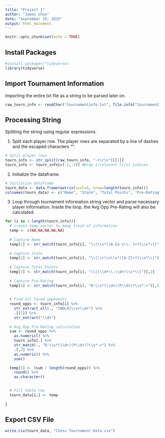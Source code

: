 ---
title: "Project 1"
author: "James Chun"
date: "September 19, 2025"
output: html_document
---

```{r setup, include=FALSE}
knitr::opts_chunk$set(echo = TRUE)
```

## Install Packages

```{r}
#install.packages("tidyverse)
library(tidyverse)
```


## Import Tournament Information
Importing the entire txt file as a string to be parsed later on.

```{r}
raw_tourn_info <- readChar("tournamentinfo.txt", file.info("tournamentinfo.txt")$size)
```   


## Processing String
Splitting the string using regular expressions. 

1. Split each player row. The player rows are separated by a line of dashes and the escaped characters "\r\n". 

```{r}
# Split player rows
tourn_info <- str_split(raw_tourn_info, "-+\r\n")[[1]]
tourn_info <- tourn_info[c(-1,-2)] #Drop irrelevant first indices
```

2. Initialize the dataframe. 

```{r}
# Initialize dataframe
tourn_data <- data.frame(matrix(ncol=5, nrow=length(tourn_info)))
colnames(tourn_data) <- c("Name", "State", "Total Points", "Pre-Rating", "Avg Opponent Pre-Rating")
```

3. Loop through tournament information string vector and parse necessary player information. Inside the loop, the Avg Opp Pre-Rating will also be calculated. 

```{r}
for (i in 1:length(tourn_info)){
  # create temp vector to keep track of information
  temp <- c(NA,NA,NA,NA,NA)
  
  # Capture Name
  temp[1] <- str_match(tourn_info[i], "\\|\\s*([A-Za-z\\- ]+?)\\s*\\|")[,2]
  
  # Capture State
  temp[2] <- str_match(tourn_info[i], "\\|\\r\\n\\s*([A-Z]+?)\\s*\\|")[,2]
  
  # Capture Total Points
  temp[3] <- str_match(tourn_info[i], "\\|(\\d+\\.\\d+)\\s*\\|")[,2]
  
  # Capture Pre-Rating
  temp[4] <- str_match(tourn_info[i], "R:\\s*(\\d+)(P\\d+)?\\s*->")[,2]
  
  
  # Find all faced opponents
  round_opps <- tourn_info[i] %>%
    str_extract_all(., "[WDLH]\\s+\\d+") %>%
    .[[1]] %>% 
    str_extract("\\d+")
  
  # Avg Opp Pre-Rating calculation
  sum <- round_opps %>% 
    as.numeric() %>%
    tourn_info[.] %>% 
    str_match(., "R:\\s*(\\d+)(P\\d+)?\\s*->") %>%
    .[,2] %>%
    as.numeric() %>%
    sum()

  temp[5] <- (sum / length(round_opps)) %>% 
    round() %>% 
    as.character()
  

  # Fill table row
  tourn_data[i,] <- temp
  
}
```


## Export CSV File

```{r}
write.csv(tourn_data, "Chess Tournament Data.csv")
```


